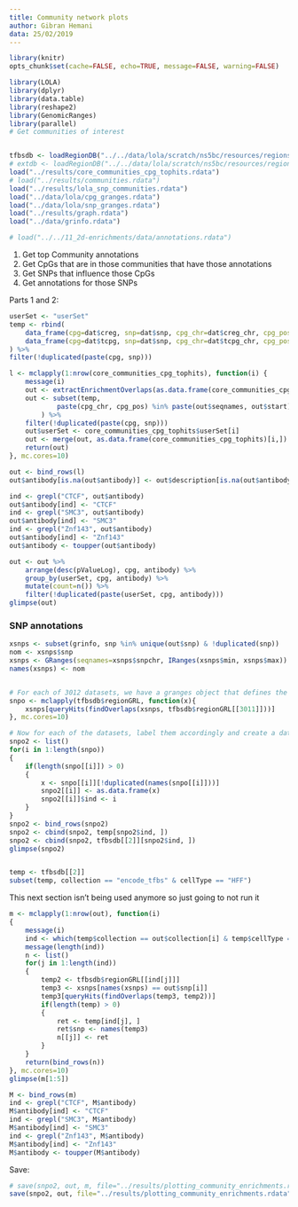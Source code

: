 ```yaml
---
title: Community network plots
author: Gibran Hemani
data: 25/02/2019
---
```


```r
library(knitr)
opts_chunk$set(cache=FALSE, echo=TRUE, message=FALSE, warning=FALSE)
```

```r
library(LOLA)
library(dplyr)
library(data.table)
library(reshape2)
library(GenomicRanges)
library(parallel)
# Get communities of interest


tfbsdb <- loadRegionDB("../../data/lola/scratch/ns5bc/resources/regions/LOLACore/hg19")
# extdb <- loadRegionDB("../../data/lola/scratch/ns5bc/resources/regions/LOLAExt/hg19")
load("../results/core_communities_cpg_tophits.rdata")
# load("../results/communities.rdata")
load("../results/lola_snp_communities.rdata")
load("../data/lola/cpg_granges.rdata")
load("../data/lola/snp_granges.rdata")
load("../results/graph.rdata")
load("../data/grinfo.rdata")

# load("../../11_2d-enrichments/data/annotations.rdata")
```


1. Get top Community annotations
2. Get CpGs that are in those communities that have those annotations
3. Get SNPs that influence those CpGs
4. Get annotations for those SNPs


Parts 1 and 2:

```r
userSet <- "userSet"
temp <- rbind(
	data_frame(cpg=dat$creg, snp=dat$snp, cpg_chr=dat$creg_chr, cpg_pos=dat$creg_pos, cis=TRUE),
	data_frame(cpg=dat$tcpg, snp=dat$snp, cpg_chr=dat$tcpg_chr, cpg_pos=dat$tcpg_pos, cis=FALSE)
) %>%
filter(!duplicated(paste(cpg, snp)))

l <- mclapply(1:nrow(core_communities_cpg_tophits), function(i) {
	message(i)
	out <- extractEnrichmentOverlaps(as.data.frame(core_communities_cpg_tophits)[i,], community_cpgs_separate, tfbsdb) %>% as.data.frame
	out <- subset(temp, 
			paste(cpg_chr, cpg_pos) %in% paste(out$seqnames, out$start)
		) %>%
	filter(!duplicated(paste(cpg, snp)))
	out$userSet <- core_communities_cpg_tophits$userSet[i]
	out <- merge(out, as.data.frame(core_communities_cpg_tophits)[i,])
	return(out)
}, mc.cores=10)

out <- bind_rows(l)
out$antibody[is.na(out$antibody)] <- out$description[is.na(out$antibody)]

ind <- grepl("CTCF", out$antibody)
out$antibody[ind] <- "CTCF"
ind <- grepl("SMC3", out$antibody)
out$antibody[ind] <- "SMC3"
ind <- grepl("Znf143", out$antibody)
out$antibody[ind] <- "Znf143"
out$antibody <- toupper(out$antibody)

out <- out %>%
	arrange(desc(pValueLog), cpg, antibody) %>%
	group_by(userSet, cpg, antibody) %>%
	mutate(count=n()) %>%
	filter(!duplicated(paste(userSet, cpg, antibody)))
glimpse(out)
```


### SNP annotations

```r
xsnps <- subset(grinfo, snp %in% unique(out$snp) & !duplicated(snp))
nom <- xsnps$snp
xsnps <- GRanges(seqnames=xsnps$snpchr, IRanges(xsnps$min, xsnps$max))
names(xsnps) <- nom


# For each of 3012 datasets, we have a granges object that defines the segment overlaps. For each of those datasets, find which of our SNPs overlaps with those segments
snpo <- mclapply(tfbsdb$regionGRL, function(x){
	xsnps[queryHits(findOverlaps(xsnps, tfbsdb$regionGRL[[3011]]))]
}, mc.cores=10)

# Now for each of the datasets, label them accordingly and create a database of
snpo2 <- list()
for(i in 1:length(snpo))
{
	if(length(snpo[[i]]) > 0)
	{
		x <- snpo[[i]][!duplicated(names(snpo[[i]]))]
		snpo2[[i]] <- as.data.frame(x)
		snpo2[[i]]$ind <- i
	}
}
snpo2 <- bind_rows(snpo2)
snpo2 <- cbind(snpo2, temp[snpo2$ind, ])
snpo2 <- cbind(snpo2, tfbsdb[[2]][snpo2$ind, ])
glimpse(snpo2)


temp <- tfbsdb[[2]]
subset(temp, collection == "encode_tfbs" & cellType == "HFF")

```

This next section isn't being used anymore so just going to not run it

```r
m <- mclapply(1:nrow(out), function(i)
{
	message(i)
	ind <- which(temp$collection == out$collection[i] & temp$cellType == out$cellType[i])
	message(length(ind))
	n <- list()
	for(j in 1:length(ind))
	{
		temp2 <- tfbsdb$regionGRL[[ind[j]]]
		temp3 <- xsnps[names(xsnps) == out$snp[i]]
		temp3[queryHits(findOverlaps(temp3, temp2))]
		if(length(temp) > 0)
		{
			ret <- temp[ind[j], ]
			ret$snp <- names(temp3)
			n[[j]] <- ret
		}
	}
	return(bind_rows(n))
}, mc.cores=10)
glimpse(m[1:5])

M <- bind_rows(m)
ind <- grepl("CTCF", M$antibody)
M$antibody[ind] <- "CTCF"
ind <- grepl("SMC3", M$antibody)
M$antibody[ind] <- "SMC3"
ind <- grepl("Znf143", M$antibody)
M$antibody[ind] <- "Znf143"
M$antibody <- toupper(M$antibody)


```

Save:

```r
# save(snpo2, out, m, file="../results/plotting_community_enrichments.rdata")
save(snpo2, out, file="../results/plotting_community_enrichments.rdata")
```

